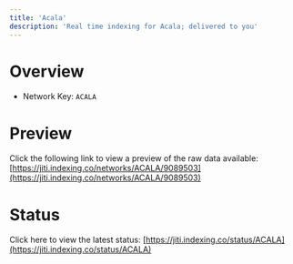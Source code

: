 ```yaml
---
title: 'Acala'
description: 'Real time indexing for Acala; delivered to you'
---
```


# Overview
- Network Key: `ACALA`

# Preview
Click the following link to view a preview of the raw data available: [https://jiti.indexing.co/networks/ACALA/9089503](https://jiti.indexing.co/networks/ACALA/9089503)

# Status
Click here to view the latest status: [https://jiti.indexing.co/status/ACALA](https://jiti.indexing.co/status/ACALA)
